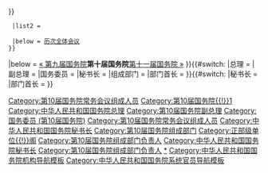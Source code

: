 {{Navbox with collapsible groups
|name = 国务院/10
|title = [[中华人民共和国国务院]]（[[中华人民共和国国务院 (第十届)|第十届]]：[[第十届全国人民代表大会#第一次会议|2003年3月]]至[[第十一届全国人民代表大会#第一次会议|2008年3月]]）
|state = {{{state|autocollapse}}}
|bodyclass = hlist
|selected = {{{1}}}

|group1 = [[中华人民共和国国务院组成人员|国务院组成人员]]
|state1 = uncollapsed
|list1 = 
 {{Navbox with collapsible groups |child
  |selected = {{{1}}}  
  |group1 = [[国务院常务会议#第十届|国务院常务会议组成人员]]
  |state1 = {{#switch:{{{1}}}|部|组成部门|部门首长 = collapsed|uncollapsed}}
  |abbr1 = 常
  |list1 = 
   {{Navbox |child
    |group1 = [[中华人民共和国国务院总理|总理]]
    |list1 = [[温家宝]]（[[中国共产党国务院党组|党组书记]]）
    |group2 = 4 [[中华人民共和国国务院副总理|副总理]]
    |list2 =
# {{Box|[[黄菊]]}}（[[中国共产党国务院党组|党组副书记]]）
# [[吴仪]]（女）
# [[曾培炎]]
# [[回良玉]]（回族）
    |group3 = {{nowrap|5 [[国务委员]]}}
    |list3 =
# [[周永康]]
# [[曹刚川]]
# [[唐家璇]]
# [[华建敏]]
# [[陈至立]]（女）
    |group4 = [[中华人民共和国国务院秘书长|秘书长]]
    |list4 = [[华建敏]]（[[中国共产党国务院机关党组|机关党组书记]]）
    |below = [[国务院常务会议#第十届|历次常务会议]]
   }}

  |group2 = [[国务院组成部门#第十届|国务院各组成部门负责人]]
  |abbr2 = 部
  |state2 = {{#ifeq:{{{2}}}|部门首长|uncollapsed|{{#switch:{{{1}}}|常|总理|副总理|国务委员|秘书长 = collapsed|uncollapsed}}}}
  |list2 = 
   {{Navbox with columns |child
    |col1width = 50%
    |col2width = 50%
    |col1 = 
&nbsp;1. [[中华人民共和国外交部|外交部]]部长　[[李肇星]]{{to}}[[杨洁篪]]<br />
&nbsp;2. [[中华人民共和国国防部|国防部]]部长　[[曹刚川]]（兼）<br />
&nbsp;3. [[中华人民共和国国家发展和改革委员会|国家发展和改革委员会]]主任　[[马凯 (官员)|马凯]]<br />
&nbsp;4. [[中华人民共和国教育部|教育部]]部长　[[周济]]{{to}}[[袁贵仁]]<br />
&nbsp;5. [[中华人民共和国科学技术部|科学技术部]]部长　[[徐冠华]]{{to}}[[万钢]]（致公党）<br />
&nbsp;6. [[中华人民共和国国防科学技术工业委员会|国防科学技术工业委员会]]主任　[[张云川 (1946年)|张云川]]{{to}}[[张庆伟]]<br />
&nbsp;7. [[中华人民共和国国家民族事务委员会|国家民族事务委员会]]主任　[[李德洙]]（朝鮮族）<br />
&nbsp;8. [[中华人民共和国公安部|公安部]]部长　[[周永康]]{{to}}[[孟建柱]]<br />
&nbsp;9. [[中华人民共和国国家安全部|国家安全部]]部长　[[许永跃]]{{to}}[[耿惠昌]]<br />
10. [[中华人民共和国监察部|监察部]]部长　[[李至伦]]{{to}}[[马馼]]（女）<br />
11. [[中华人民共和国民政部|民政部]]部长　[[李学举]]<br />
12. [[中华人民共和国司法部|司法部]]部长　[[张福森]]{{to}}[[吴爱英]]（女）<br />
13. [[中华人民共和国财政部|财政部]]部长　[[金人庆]]{{to}}[[谢旭人]]<br />
14. [[中华人民共和国人事部|人事部]]部长　[[张柏林]]{{to}}[[尹蔚民]]<br />
15. [[中华人民共和国劳动和社会保障部|劳动和社会保障部]]部长　[[郑斯林]]{{to}}[[田成平]]
    |col2 = 
16. [[中华人民共和国国土资源部|国土资源部]]部长　[[田凤山]]{{to}}[[孙文盛]]{{to}}[[徐绍史]]<br />
17. [[中华人民共和国建设部|建设部]]部长　[[汪光焘]]<br />
18. [[中华人民共和国铁道部|铁道部]]部长　[[刘志军]]<br />
19. [[中华人民共和国交通部|交通部]]部长　[[张春贤]]{{to}}[[李盛霖]]<br />
20. [[中华人民共和国信息产业部|信息产业部]]部长　[[王旭东 (1946年)|王旭东]]<br />
21. [[中华人民共和国水利部|水利部]]部长　[[汪恕诚]]{{to}}[[陈雷 (1954年)|陈雷]]<br />
22. [[中华人民共和国农业部|农业部]]部长　[[杜青林]]{{to}}[[孙政才]]<br />
23. [[中华人民共和国商务部|商务部]]部长　[[吕福源]]{{to}}[[薄熙来]]{{to}}[[陈德铭]]<br />
24. [[中华人民共和国文化部|文化部]]部长　[[孙家正]]<br />
25. [[中华人民共和国卫生部|卫生部]]部长　[[張文康]]{{to}}[[吴仪]]（女，兼）{{to}}[[高强]]{{to}}[[陈竺]]（无党派）<br />
26. [[中华人民共和国国家人口和计划生育委员会|国家人口和计划生育委员会]]主任　[[张维庆]]<br />
27. [[中国人民银行]]行长　[[周小川]]<br />
28. [[中华人民共和国审计署|审计署]]审计长　[[李金华 (审计长)|李金华]]
   }}
  |below = [[国务院全体会议#第十一届|历次全体会议]]
 }}

|below = [[Template:国务院/9|« 第九届国务院]]{{to}}'''第十届国务院'''{{to}}[[中华人民共和国国务院 (第十一届)|第十一届国务院 »]]
}}{{#switch:{{{1}}}
|总理 = [[Category:第10届国务院常务会议组成人员]][[Category:第10届国务院{{!}}1]][[Category:中华人民共和国国务院总理]]
|副总理 = [[Category:第10届国务院副总理]]
|国务委员 = [[Category:国务委员 (第10届国务院)]]
|秘书长 = [[Category:第10届国务院常务会议组成人员]][[Category:中华人民共和国国务院秘书长]]
|组成部门 = [[Category:第10届国务院组成部门]][[Category:正部级单位{{!}}阁]]
|部门首长 = [[Category:第10届国务院组成部门负责人]]
}}{{#switch:{{{2}}}
|秘书长 = [[Category:中华人民共和国国务院秘书长]]
|部门首长 = [[Category:第10届国务院组成部门负责人]]
}}<noinclude>

[[Category:第10届国务院|*]]
[[Category:中华人民共和国国务院机构导航模板]]
[[Category:中华人民共和国国务院系统官员导航模板]]
</noinclude>
